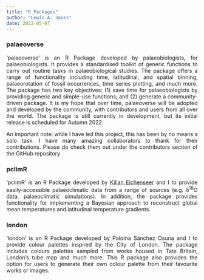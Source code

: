 ```yaml
---
title: "R Packages"
author: "Lewis A. Jones"
date: 2022-05-07
---
```

### <span style="color: #ed4d7e"><a href="https://github.com/LewisAJones/palaeoverse" style="text-decoration: none;">palaeoverse</a></span>

<p align="justify">'palaeoverse' is an R Package developed by palaeobiologists, for palaeobiologists. It provides a standardised toolkit of generic functions to carry out routine tasks in palaeobiological studies. The package offers a range of functionality including time, latitudinal, and spatial binning, palaeorotation of fossil occurrences, time series plotting, and much more. The package has two key objectives: (1) save time for palaeobiologists by providing generic and simple-use functions; and (2) generate a community-driven package. It is my hope that over time, palaeoverse will be adopted and developed by the community, with contributors and users from all over the world. The package is still currently in development, but its initial release is scheduled for Autumn 2022.</p>

<p align="justify">An important note: while I have led this project, this has been by no means a solo task. I have many amazing collaborators to thank for their contributions. Please do check them out under the contributors section of the GitHub repository</p>

### <span style="color: #ed4d7e"><a href="https://github.com/KEichenseer/pclimR" style="text-decoration: none;">pclimR</a></span>

<p align="justify">'pclimR' is an R Package developed by [Kilian Eichenseer](https://github.com/KEichenseer) and I to provide easily-accessible palaeoclimatic data from a range of sources (e.g. δ^18^O data, palaeoclimatic simulations). In addition, the package provides functionality for implementing a Bayesian approach to reconstruct global mean temperatures and latitudinal temperature gradients. </p>

### <span style="color: #ed4d7e"><a href="https://github.com/LewisAJones/london" style="text-decoration: none;">london</a></span>

<p align="justify">'london' is an R Package developed by Paloma Sánchez Osuna and I to provide colour palettes inspired by the City of London. The package includes colours palettes sampled from works housed in Tate Britain, London's tube map and much more. This R package also provides the option for users to generate their own colour palette from their favourite works or images.</p>

